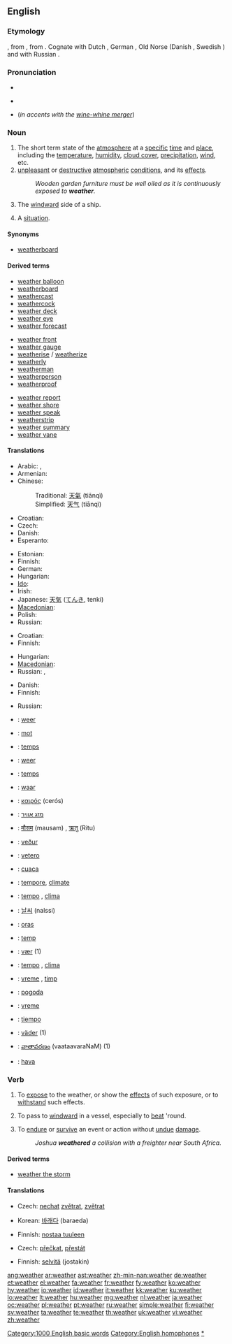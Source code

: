 ==English==
{{wikipedia}}

===Etymology===
{{etyl|ang}} {{term|weder|lang=ang}}, from {{proto|Germanic|weđrom}}, from {{proto|Indo-European|wedʰrom}}.  Cognate with Dutch {{term|weer}}, German {{term|Wetter}}, Old Norse {{term|veðr}} (Danish {{term|vejr}}, Swedish {{term|väder}}) and with Russian {{term|вёдро||fair weather}}.

===Pronunciation===
* {{IPA|/ˈwɛðɚ/}}
* {{audio|en-us-weather.ogg|Audio (US)}}
*: {{rhymes|ɛðə(r)}}
* {{homophones|wether|whether}} (''in accents with the [[wine-whine merger]]'')

===Noun===
{{en-noun|s|-}}

# The short term state of the [[atmosphere]] at a [[specific]] [[time]] and [[place]], including the [[temperature]], [[humidity]], [[cloud cover]], [[precipitation]], [[wind]], etc.
# [[unpleasant]] or [[destructive]] [[atmospheric]] [[condition]]s, and its [[effect]]s.
#: ''Wooden garden furniture must be well oiled as it is continuously exposed to '''weather'''.''
# {{nautical}} The [[windward]] side of a ship.
# {{countable|figurative}} A [[situation]].

====Synonyms====
* {{sense|windward side}} [[weatherboard]]

====Derived terms====
{{rel-top3|Terms derived from the noun "weather"}}
* [[weather balloon]]
* [[weatherboard]]
* [[weathercast]]
* [[weathercock]]
* [[weather deck]]
* [[weather eye]]
* [[weather forecast]]
{{rel-mid3}}
* [[weather front]]
* [[weather gauge]]
* [[weatherise]] / [[weatherize]]
* [[weatherly]]
* [[weatherman]]
* [[weatherperson]]
* [[weatherproof]]
{{rel-mid3}}
* [[weather report]]
* [[weather shore]]
* [[weather speak]]
* [[weatherstrip]]
* [[weather summary]]
* [[weather vane]]
{{rel-bottom}}

====Translations====
{{trans-top|state of the atmosphere}}
* Arabic: {{Arab|[[طقس]]}} {{unicode|(ʈaqs)}} {{m}}, {{Arab|[[جو]]}} {{unicode|(jaww)}} {{m}}
* Armenian: {{t-|hy|եղանակ|tr=eġanak|sc=Armn|xs=Armenian}}
* Chinese:
*: Traditional: [[天氣]] (tiānqì)
*: Simplified: [[天气]] (tiānqì)
* Croatian: {{t+|hr|vrijeme|n|alt=vrijéme}}
* Czech: {{t-|cs|počasí|n}}
* Danish: {{t-|da|vejr|n}}
* Esperanto: {{t-|eo|vetero|xs=Esperanto}}
{{trans-mid}}
* Estonian: {{t-|et|ilm}}
* Finnish: {{t+|fi|sää}}
* German: {{t+|de|Wetter|n}}
* Hungarian: {{t+|hu|időjárás}}
* [[Ido]]: {{t|io|vetero}}
* Irish: {{t-|ga|aimsir|f|xs=Irish}}
* Japanese: [[天気]] ([[てんき]], tenki)
* [[Macedonian]]: {{t-|mk|време|n|tr=vréme|sc=Cyrl|xs=Macedonian}}
* Polish: {{t+|pl|pogoda|f}}
* Russian: {{t+|ru|погода|f|tr=pogóda|sc=Cyrl}}
{{trans-bottom}}

{{trans-top|unpleasant or destructive atmospheric conditions}}
* Croatian: {{t+|hr|vrijeme|n|alt=vrijéme}}
* Finnish: {{t+|fi|sää|p|alt=säät}}
{{trans-mid}}
* Hungarian: {{t+|hu|időjárás}}
* [[Macedonian]]: {{t|mk|непогода|f|tr=nepógoda|sc=Cyrl|xs=Macedonian}}
* Russian: {{t|ru|непогода|f|tr=n'epogóda|sc=Cyrl}}, {{t|ru|ненастье|n|tr=n'enást'je|sc=Cyrl}}
{{trans-bottom}}

{{trans-top|nautical: windward side of a ship}}
* Danish: {{t+|da|luv|c}}
* Finnish: {{t-|fi|ylähanka}}
{{trans-mid}}
* Russian: {{t|ru|наветренная сторона|f|tr=nav'étr'ennaja storoná|sc=Cyrl}}
{{trans-bottom}}

{{trans-see|situation}}

{{checktrans-top}}
* {{ttbc|Afrikaans}}: [[weer]]
* {{ttbc|Albanian}}: [[mot]] {{m}}
* {{ttbc|Catalan}}: [[temps]] {{m}}
* {{ttbc|Dutch}}: [[weer]] {{n}}
* {{ttbc|French}}: [[temps]] {{m}}
* {{ttbc|West Frisian}}: [[waar]] {{n}}
* {{ttbc|Greek}}: [[καιρός]] (cerós) {{m}}
* {{ttbc|Hebrew}}: [[מזג אוויר]]
* {{ttbc|Hindi}}: [[मौसम]] (mausam) {{m}}, [[ऋतु]] (Ritu) {{m}}
* {{ttbc|Icelandic}}: [[veður]] {{n}}
* {{ttbc|Ido}}: [[vetero]]
* {{ttbc|Indonesian}}: [[cuaca]]
* {{ttbc|Interlingua}}: [[tempore]], [[climate]]
{{trans-mid}}
* {{ttbc|Italian}}: [[tempo]] {{m}}, [[clima]] {{m}}
* {{ttbc|Korean}}: [[날씨]] (nalssi)
* {{ttbc|Lithuanian}}: [[oras]] {{m}}
* {{ttbc|Maltese}}: [[temp]] {{m}}
* {{ttbc|Norwegian}}: [[vær]] {{n}} (1)
* {{ttbc|Portuguese}}: [[tempo]] {{m}}, [[clima]] {{m}}
* {{ttbc|Romanian}}: [[vreme]] {{f}}, [[timp]] {{n}}
* {{ttbc|Serbian}}: [[pogoda]] {{f}}
* {{ttbc|Slovene}}: [[vreme]] {{n}}
* {{ttbc|Spanish}}: [[tiempo]] {{m}}
* {{ttbc|Swedish}}: [[väder]] {{n}} (1)
* {{ttbc|Telugu}}: [[వాతావరణం]] (vaataavaraNaM) (1)
* {{ttbc|Turkish}}: [[hava]]
{{trans-bottom}}

===Verb===
{{en-verb}}

# To [[expose]] to the weather, or show the [[effect]]s of such exposure, or to [[withstand]] such effects.
# {{nautical}} To pass to [[windward]] in a vessel, especially to [[beat]] 'round.
# {{nautical}} To [[endure]] or [[survive]] an event or action without [[undue]] [[damage]].
#: ''Joshua '''weathered''' a collision with a freighter near South Africa.''

====Derived terms====
{{rel-top3|Terms derived from the verb "weather"}}
* [[weather the storm]]
{{rel-mid3}}
{{rel-mid3}}
{{rel-bottom}}

====Translations====
{{trans-top|to expose to weather}}
* Czech: [[nechat]] [[zvětrat]], [[zvětrat]]
{{trans-mid}}
* Korean: [[바래다]] (baraeda)
{{trans-bottom}}

{{trans-top|to pass to windward}}
* Finnish: [[nostaa tuuleen]]
{{trans-mid}}
{{trans-bottom}}

{{trans-top|to endure an event}}
* Czech: [[přečkat]], [[přestát]]
{{trans-mid}}
* Finnish: [[selvitä]] (jostakin)
{{trans-bottom}}

[[Category:1000 English basic words]]
[[Category:English homophones]]
[[Category:Weather|*]]

[[ang:weather]]
[[ar:weather]]
[[ast:weather]]
[[zh-min-nan:weather]]
[[de:weather]]
[[et:weather]]
[[el:weather]]
[[fa:weather]]
[[fr:weather]]
[[fy:weather]]
[[ko:weather]]
[[hy:weather]]
[[io:weather]]
[[id:weather]]
[[it:weather]]
[[kk:weather]]
[[ku:weather]]
[[lo:weather]]
[[lt:weather]]
[[hu:weather]]
[[mg:weather]]
[[nl:weather]]
[[ja:weather]]
[[oc:weather]]
[[pl:weather]]
[[pt:weather]]
[[ru:weather]]
[[simple:weather]]
[[fi:weather]]
[[sv:weather]]
[[ta:weather]]
[[te:weather]]
[[th:weather]]
[[uk:weather]]
[[vi:weather]]
[[zh:weather]]